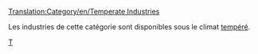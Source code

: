 [[Translation:Category/en/Temperate Industries]]


Les industries de cette catégorie sont disponibles sous le climat [[fr/Manual/Climat#Tempéré|tempéré]].

[[Category:fr/Industries|T]]